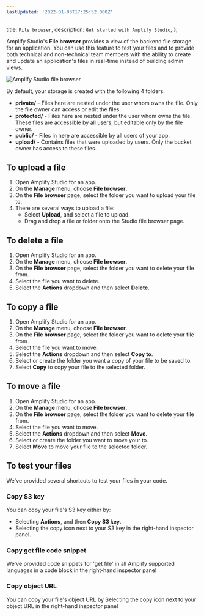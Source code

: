 ```yaml
---
lastUpdated: '2022-01-03T17:25:52.000Z'
---
```

  title: `File browser`,
  description: `Get started with Amplify Studio`,
};

Amplify Studio's **File browser** provides a view of the backend file storage for an application. You can use this feature to test your files and to provide both technical and non-technical team members with the ability to create and update an application's files in real-time instead of building admin views.

![Amplify Studio file browser](/images/console/fileBrowser.png)

By default, your storage is created with the following 4 folders:

- **private/** - Files here are nested under the user whom owns the file. Only the file owner can access or edit the files.
- **protected/** - Files here are nested under the user whom owns the file. These files are accessible by all users, but editable only by the file owner.
- **public/** - Files in here are accessible by all users of your app.
- **upload/** - Contains files that were uploaded by users. Only the bucket owner has access to these files.

## To upload a file
1. Open Amplify Studio for an app.
2. On the **Manage** menu, choose **File browser**.
3. On the **File browser** page, select the folder you want to upload your file to.
4. There are several ways to upload a file:
    - Select **Upload**, and select a file to upload.
    - Drag and drop a file or folder onto the Studio file browser page.

## To delete a file
1. Open Amplify Studio for an app.
2. On the **Manage** menu, choose **File browser**.
3. On the **File browser** page, select the folder you want to delete your file from.
4. Select the file you want to delete.
5. Select the **Actions** dropdown and then select **Delete**.

## To copy a file
1. Open Amplify Studio for an app.
2. On the **Manage** menu, choose **File browser**.
3. On the **File browser** page, select the folder you want to delete your file from.
4. Select the file you want to move.
5. Select the **Actions** dropdown and then select **Copy to**.
6. Select or create the folder you want a copy of your file to be saved to.
7. Select **Copy** to copy your file to the selected folder.

## To move a file
1. Open Amplify Studio for an app.
2. On the **Manage** menu, choose **File browser**.
3. On the **File browser** page, select the folder you want to delete your file from.
4. Select the file you want to move.
5. Select the **Actions** dropdown and then select **Move**.
6. Select or create the folder you want to move your to.
7. Select **Move** to move your file to the selected folder.

## To test your files
We've provided several shortcuts to test your files in your code.

### Copy S3 key
You can copy your file's S3 key either by:
- Selecting **Actions**, and then **Copy S3 key**.
- Selecting the copy icon next to your S3 key in the right-hand inspector panel.

### Copy get file code snippet
We've provided code snippets for 'get file' in all Amplify supported languages in a code block in the right-hand inspector panel

### Copy object URL
You can copy your file's object URL by Selecting the copy icon next to your object URL in the right-hand inspector panel
